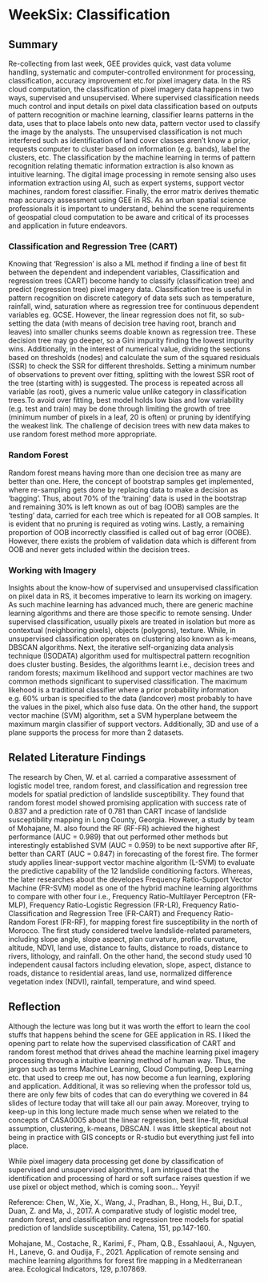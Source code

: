 # WeekSix: Classification

## Summary

Re-collecting from last week, GEE provides quick, vast data volume handling, systematic and computer-controlled environment for processing, classification, accuracy improvement etc.for pixel imagery data. In the RS cloud computation, the classification of pixel imagery data happens in two ways, supervised and unsupervised. Where supervised classification needs much control and input details on pixel data classification based on outputs of pattern recognition or machine learning, classifier learns patterns in the data, uses that to place labels onto new data, pattern vector used to classify the image by the analysts. The unsupervised classification is not much interfered such as identification of land cover classes aren't know a prior, requests computer to cluster based on information (e.g. bands), label the clusters, etc. The classification by the machine learning in terms of pattern recognition relating thematic information extraction is also known as intuitive learning. The digital image processing in remote sensing also uses information extraction using AI, such as expert systems, support vector machines, random forest classifier. Finally, the error matrix derives thematic map accuracy assessment using GEE in RS. As an urban spatial science professionals it is important to understand, behind the scene requirements of geospatial cloud computation to be aware and critical of its processes and application in future endeavors.

### Classification and Regression Tree (CART)

Knowing that 'Regression' is also a ML method if finding a line of best fit between the dependent and independent variables, Classification and regression trees (CART) become handy to classify (classification tree) and predict (regression tree) pixel imagery data. Classification tree is useful in pattern recognition on discrete category of data sets such as temperature, rainfall, wind, saturation where as regression tree for continuous dependent variables eg. GCSE. However, the linear regression does not fit, so sub-setting the data (with means of decision tree having root, branch and leaves) into smaller chunks seems doable known as regression tree. These decision tree may go deeper, so a Gini impurity finding the lowest impurity wins. Additionally, in the interest of numerical value, dividing the sections based on thresholds (nodes) and calculate the sum of the squared residuals (SSR) to check the SSR for different thresholds. Setting a minimum number of observations to prevent over fitting, splitting with the lowest SSR root of the tree (starting with) is suggested. The process is repeated across all variable (as root), gives a numeric value unlike category in classification trees.To avoid over fitting, best model holds low bias and low variability (e.g. test and train) may be done through limiting the growth of tree (minimum number of pixels in a leaf, 20 is often) or pruning by identifying the weakest link. The challenge of decision trees with new data makes to use random forest method more appropriate.

### Random Forest

Random forest means having more than one decision tree as many are better than one. Here, the concept of bootstrap samples get implemented, where re-sampling gets done by replacing data to make a decision as 'bagging'. Thus, about 70% of the 'training' data is used in the bootstrap and remaining 30% is left known as out of bag (OOB) samples are the 'testing' data, carried for each tree which is repeated for all OOB samples. It is evident that no pruning is required as voting wins. Lastly, a remaining proportion of OOB incorrectly classified is called out of bag error (OOBE). However, there exists the problem of validation data which is different from OOB and never gets included within the decision trees.

### Working with Imagery

Insights about the know-how of supervised and unsupervised classification on pixel data in RS, it becomes imperative to learn its working on imagery. As such machine learning has advanced much, there are generic machine learning algorithms and there are those specific to remote sensing. Under supervised classification, usually pixels are treated in isolation but more as contextual (neighboring pixels), objects (polygons), texture. While, in unsupervised classification operates on clustering also known as k-means, DBSCAN algorithms. Next, the iterative self-organizing data analysis technique (ISODATA) algorithm used for multispectral pattern recognition does cluster busting. Besides, the algorithms learnt i.e., decision trees and random forests; maximum likelihood and support vector machines are two common methods significant to supervised classification. The maximum likehood is a traditional classifier where a prior probability information e.g. 60% urban is specified to the data (landcover) most probably to have the values in the pixel, which also fuse data. On the other hand, the support vector machine (SVM) algorithm, set a SVM hyperplane betweem the maximum margin classifier of support vectors. Additionally, 3D and use of a plane supports the process for more than 2 datasets.

## Related Literature Findings

The research by Chen, W. et al. carried a comparative assessment of logistic model tree, random forest, and classification and regression tree models for spatial prediction of landslide susceptibility. They found that random forest model showed promising application with success rate of 0.837 and a prediction rate of 0.781 than CART incase of landslide susceptibility mapping in Long County, Georgia. However, a study by team of Mohajane, M. also found the RF (RF-FR) achieved the highest performance (AUC = 0.989) that out performed other methods but interestingly established SVM (AUC = 0.959) to be next supportive after RF, better than CART (AUC = 0.847) in forecasting of the forest fire. The former study applies linear-support vector machine algorithm (L-SVM) to evaluate the predictive capability of the 12 landslide conditioning factors. Whereas, the later researches about the developes Frequency Ratio-Support Vector Machine (FR-SVM) model as one of the hybrid machine learning algorithms to compare with other four i.e., Frequency Ratio-Multilayer Perceptron (FR-MLP), Frequency Ratio-Logistic Regression (FR-LR), Frequency Ratio-Classification and Regression Tree (FR-CART) and Frequency Ratio-Random Forest (FR-RF), for mapping forest fire susceptibility in the north of Morocco. The first study considered twelve landslide-related parameters, including slope angle, slope aspect, plan curvature, profile curvature, altitude, NDVI, land use, distance to faults, distance to roads, distance to rivers, lithology, and rainfall. On the other hand, the second study used 10 independent causal factors including elevation, slope, aspect, distance to roads, distance to residential areas, land use, normalized difference vegetation index (NDVI), rainfall, temperature, and wind speed.

## Reflection

Although the lecture was long but it was worth the effort to learn the cool stuffs that happens behind the scene for GEE application in RS. I liked the opening part to relate how the supervised classification of CART and random forest method that drives ahead the machine learning pixel imagery processing through a intuitive learning method of human way. Thus, the jargon such as terms Machine Learning, Cloud Computing, Deep Learning etc. that used to creep me out, has now become a fun learning, exploring and application. Additional, it was so relieving when the professor told us, there are only few bits of codes that can do everything we covered in 84 slides of lecture today that will take all our pain away. Moreover, trying to keep-up in this long lecture made much sense when we related to the concepts of CASA0005 about the linear regression, best line-fit, residual assumption, clustering, k-means, DBSCAN. I was little skeptical about not being in practice with GIS concepts or R-studio but everything just fell into place.

While pixel imagery data processing get done by classification of supervised and unsupervised algorithms, I am intrigued that the identification and processing of hard or soft surface raises question if we use pixel or object method, which is coming soon... Yeyyi!

Reference: Chen, W., Xie, X., Wang, J., Pradhan, B., Hong, H., Bui, D.T., Duan, Z. and Ma, J., 2017. A comparative study of logistic model tree, random forest, and classification and regression tree models for spatial prediction of landslide susceptibility. Catena, 151, pp.147-160.

Mohajane, M., Costache, R., Karimi, F., Pham, Q.B., Essahlaoui, A., Nguyen, H., Laneve, G. and Oudija, F., 2021. Application of remote sensing and machine learning algorithms for forest fire mapping in a Mediterranean area. Ecological Indicators, 129, p.107869.
